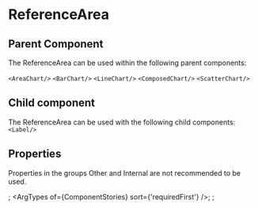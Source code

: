 
# ReferenceArea

## Parent Component
The ReferenceArea can be used within the following parent components:

`<AreaChart/>` `<BarChart/>` `<LineChart/>` `<ComposedChart/>` `<ScatterChart/>`

## Child component
The ReferenceArea can be used with the following child components: `<Label/>`

## Properties

Properties in the groups Other and Internal are not recommended to be used.

<Meta of={ComponentStories} />;
<ArgTypes of={ComponentStories} sort={'requiredFirst'} />;
<Stories />;

